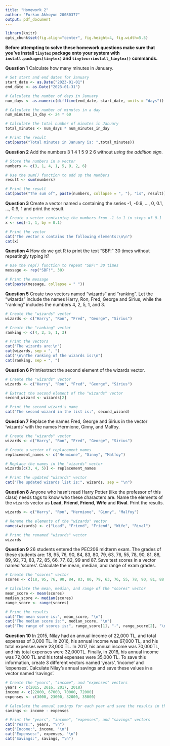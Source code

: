 ```yaml
---
title: "Homework 2"
author: "Furkan Akkoyun 20080377"
output: pdf_document
---
```


```r
library(knitr)
opts_chunk$set(fig.align="center", fig.height=4, fig.width=5.5)
```

**Before attempting to solve these homework questions make sure that you've install `tinytex` package onto your system with `install.packages(tinytex)` and `tinytex::install_tinytex()` commands.**

\vspace{1cm}

**Question 1** Calculate how many minutes in January.

```r
# Set start and end dates for January
start_date <- as.Date("2023-01-01")
end_date <- as.Date("2023-01-31")

# Calculate the number of days in January
num_days <- as.numeric(difftime(end_date, start_date, units = "days")) + 1

# Calculate the number of minutes in a day
num_minutes_in_day <- 24 * 60

# Calculate the total number of minutes in January
total_minutes <- num_days * num_minutes_in_day

# Print the result
cat(paste("Total minutes in January is: ",total_minutes))
```

**Question 2** Add the numbers 3 1 4 1 5 9 2 6 without *using the addition sign*.

```r
# Store the numbers in a vector
numbers <- c(3, 1, 4, 1, 5, 9, 2, 6)

# Use the sum() function to add up the numbers
result <- sum(numbers)

# Print the result
cat(paste("The sum of", paste(numbers, collapse = ", "), "is", result))
```

**Question 3** Create a vector named `x` containing the series -1, -0.9, ..., 0, 0.1, ..., 0.9, 1 and print the result.

```r
# Create a vector containing the numbers from -1 to 1 in steps of 0.1
x <- seq(-1, 1, by = 0.1)

# Print the vector
cat("The vector x contains the following elements:\n\n")
cat(x)
```

**Question 4** How do we get R to print the text "SBF!" 30 times without repeatingly typing it?

```r
# Use the rep() function to repeat "SBF!" 30 times
message <- rep("SBF!", 30)

# Print the message
cat(paste(message, collapse = " "))
```

**Question 5** Create two vectors named "wizards" and "ranking".
Let the "wizards" include the names Harry, Ron, Fred, George and Sirius, while the "ranking" includes the numbers 4, 2, 5, 1, and 3.

```r
# Create the "wizards" vector
wizards <- c("Harry", "Ron", "Fred", "George", "Sirius")

# Create the "ranking" vector
ranking <- c(4, 2, 5, 1, 3)

# Print the vectors
cat("The wizards are:\n")
cat(wizards, sep = ", ")
cat("\n\nThe ranking of the wizards is:\n")
cat(ranking, sep = ", ")
```

**Question 6** Print/extract the second element of the wizards vector.

```r
# Create the "wizards" vector
wizards <- c("Harry", "Ron", "Fred", "George", "Sirius")

# Extract the second element of the "wizards" vector
second_wizard <- wizards[2]

# Print the second wizard's name
cat("The second wizard in the list is:", second_wizard)
```

**Question 7** Replace the names Fred, George and Sirius in the vector 'wizards' with the names Hermione, Ginny, and Malfoy.

```r
# Create the "wizards" vector
wizards <- c("Harry", "Ron", "Fred", "George", "Sirius")

# Create a vector of replacement names
replacement_names <- c("Hermione", "Ginny", "Malfoy")

# Replace the names in the "wizards" vector
wizards[c(3, 4, 5)] <- replacement_names

# Print the updated "wizards" vector
cat("The updated wizards list is:", wizards, sep = "\n")
```

**Question 8** Anyone who hasn't read Harry Potter (like the professor of this class) needs tags to know who these characters are.
Name the elements of the `wizards` vector as **Lead**, **Friend**, **Friend**, **Wife** and **Rival**.
Print the results.

```r
wizards <- c("Harry", "Ron", "Hermione", "Ginny", "Malfoy")

# Rename the elements of the "wizards" vector
names(wizards) <- c("Lead", "Friend", "Friend", "Wife", "Rival")

# Print the renamed "wizards" vector
wizards
```

**Question 9** 26 students entered the PEC206 midterm exam.
The grades of these students are: 18, 95, 76, 90, 84, 83, 80, 79, 63, 76, 55, 78, 90, 81, 88, 89, 92, 73, 83, 72, 85, 66, 77, 82, 99 and 87.
Save test scores in a vector named 'scores'.
Calculate the mean, median, and range of exam grades.

```r
# Create the "scores" vector
scores <- c(18, 95, 76, 90, 84, 83, 80, 79, 63, 76, 55, 78, 90, 81, 88, 89, 92, 73, 83, 72, 85, 66, 77, 82, 99, 87)

# Calculate the mean, median, and range of the "scores" vector
mean_score <- mean(scores)
median_score <- median(scores)
range_score <- range(scores)

# Print the results
cat("The mean score is:", mean_score, "\n")
cat("The median score is:", median_score, "\n")
cat("The range of scores is:", range_score[1], "-", range_score[2], "\n")
```

**Question 10** In 2015, Nilay had an annual income of 22,000 TL, and total expenses of 3,000 TL.
In 2016, his annual income was 67,000 TL, and his total expenses were 23,000 TL.
In 2017, his annual income was 70,000TL, and his total expenses were 32,000TL.
Finally, in 2018, his annual income was 72,000 TL and his total expenses were 35,000 TL.
To save this information, create 3 different vectors named 'years', 'income' and 'expenses'.
Calculate Nilay's annual savings and save these values in a vector named 'savings'.

```r
# Create the "years", "income", and "expenses" vectors
years <- c(2015, 2016, 2017, 2018)
income <- c(22000, 67000, 70000, 72000)
expenses <- c(3000, 23000, 32000, 35000)

# Calculate the annual savings for each year and save the results in the "savings" vector
savings <- income - expenses

# Print the "years", "income", "expenses", and "savings" vectors
cat("Years:", years, "\n")
cat("Income:", income, "\n")
cat("Expenses:", expenses, "\n")
cat("Savings:", savings, "\n")
```
